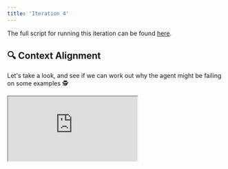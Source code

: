 ```yaml
---
title: 'Iteration 4'
---
```


The full script for running this iteration can be found
[here](https://github.com/unifyai/demos/blob/main/marking_assistant/optimize_agent/iteration_4.py).

## 🔍 Context Alignment

Let's take a look,
and see if we can work out why the agent might be failing on some examples 🕵️

<div
  style={{
    position: 'relative',
    paddingBottom: '56.25%', // 16:9 ratio
    height: 0,
  }}
>
  <iframe
    style={{
      position: 'absolute',
      top: 0,
      left: 0,
      width: '100%',
      height: '100%',
      border: 'none'
    }}
    src="https://www.youtube.com/embed/LhP6tlyZAM0"
    allow="accelerometer; autoplay; clipboard-write; encrypted-media; gyroscope; picture-in-picture"
    allowFullScreen
  />
</div>

In terms of failures, let's take **Example 132** as an example. For this particular question, there are 6 sub-questions (a.i, a.ii, b.i, b.ii, b.iii, c), and we're asking the LLM to do a lot in a single shot:

1. understand all 16 points in the general marking guidelines
2. understand all 6 of the sub-questions
3. understand all 6 of the student's answers to the sub-questions
4. understand all 6 of the markscheme's reasoning for said sub-questions

More importantly, the system prompt doesn't align the relevant information together. The agent receives the information like so:

```json
{
  question: [a.i, a.ii, b.i, b.ii, b.iii, c],
  markscheme: [a.i, a.ii, b.i, b.ii, b.iii, c],
  answer: [a.i, a.ii, b.i, b.ii, b.iii, c]
}
```

Let's update the system prompt, so the information is aligned better, more like the following:

```json
{
  a.i: [sub-qstn, sub-mrkshm, sub-ans],
  a.ii: [sub-qstn, sub-mrkshm, sub-ans],
  b.i: [sub-qstn, sub-mrkshm, sub-ans],
  b.ii: [sub-qstn, sub-mrkshm, sub-ans],
  b.iii: [sub-qstn, sub-mrkshm, sub-ans],
  c: [sub-qstn, sub-mrkshm, sub-ans],
}
```

## 🔀 Better Align Context

So,
let's go ahead and improve the system prompt such that relevant information is closer together,
and see if it helps 🤞

<div
  style={{
    position: 'relative',
    paddingBottom: '56.25%', // 16:9 ratio
    height: 0,
  }}
>
  <iframe
    style={{
      position: 'absolute',
      top: 0,
      left: 0,
      width: '100%',
      height: '100%',
      border: 'none'
    }}
    src="https://www.youtube.com/embed/DXvfvgSUPvg"
    allow="accelerometer; autoplay; clipboard-write; encrypted-media; gyroscope; picture-in-picture"
    allowFullScreen
  />
</div>

First,
let's abstract this into a `"{questions_markscheme_and_answers}"` placeholder:

```python
system_message = """
Your task is to award a suitable number of marks for a student's answer to a question, from 0 up to a maximum of {available_marks_total} marks.

The general marking guidelines (relevant for all questions) are as follows:

{general_guidelines}

The question you need to mark is:

{question}

The sub-question breakdown, including each sub-question, it's associated markscheme and it's associated answer, are as follows:

{questions_markscheme_and_answers}


{output_response_explanation}
""".replace(
    "{general_guidelines}",
    general_guidelines
)
```

Let's then update `call_agent`

```python
@unify.traced
def call_agent(system_msg, question, sub_questions, markscheme, answer, available_marks_total):
    local_agent = agent.copy()
    with_subqs = len(markscheme) > 1
    response_format = create_response_format(
        list(markscheme.keys()) if with_subqs else None
    )
    local_agent.set_response_format(response_format)
    if with_subqs:
        output_response_exp = output_response_explanations["with_subqs"]
        output_response_exp = output_response_exp.replace(
            "{subquestions}", json.dumps(list(markscheme.keys()))
        )
    else:
        output_response_exp = output_response_explanations["without_subqs"]
    local_agent.set_system_message(
        system_msg.replace(
            "{question}", question
        ).replace(
            "{markscheme}", json.dumps(markscheme, indent=4)
        ).replace(
            "{answer}", json.dumps(answer, indent=4)
        ).replace(
            "{available_marks_total}", str(available_marks_total)
        ).replace(
            "{questions_markscheme_and_answers}", json.dumps(
              {
                  k: {
                      "sub-question": sub_questions[k],
                      "markscheme": markscheme[k],
                      "answer": answer[k]
                  } for k in sub_questions.keys()
              },
              indent=4
            )
        ).replace(
            "{output_response_explanation}",
            output_response_exp
        )
    )
    ret = local_agent.generate()
    if "```" in ret:
        ret = ret.split("```")[-2].lstrip("json")
    ret = response_format.model_validate_json(ret).model_dump()
    if not with_subqs:
        return {"_": ret}
    return ret
```

Let's also update our `evaluate` function, so that we pass the `sub_questions` into the `call_agent` function:

```python
@unify.log
def evaluate(
    question,
    sub_questions,
    student_answer,
    available_marks_total,
    markscheme,
    correct_marks,
    per_question_breakdown,
    _system_message,
):
    pred_marks = call_agent(
        _system_message, question, sub_questions, markscheme, student_answer,
        available_marks_total
    )
    pred_marks_total = sum([v["marks"] for v in pred_marks.values()])
    diff = {
        k: vcor["marks"] - vpred["marks"] for (k, vcor), (_, vpred) in
        zip(correct_marks.items(), pred_marks.items())
    }
    error = {k: abs(v) for k, v in diff.items()}
    diff_total = sum(diff.values())
    error_total = sum(error.values())
    per_question_breakdown = {
        k: {
            **per_question_breakdown[k],
            "predicted_marks": pm,
            "diff": d
        } for (k, pqb), pm, d in zip(
            per_question_breakdown.items(),
            pred_marks.values(),
            diff.values()
        )
    }
    return error
```

## 🧪 Rreun Tests

```python {1}
with unify.Experiment("align_context", overwrite=True), unify.Params(
    system_message=system_message,
    dataset="TestSet10",
    source=unify.get_source()
):
    unify.map(
        evaluate,
        [
             dict(**d.entries, _system_message=system_message)
             for d in test_set_10
        ],
        name="Evals"
    )
```

The mean error has now dropped to `0.3`.
Again, let's explore what's going wrong in the next iteration 🔁
